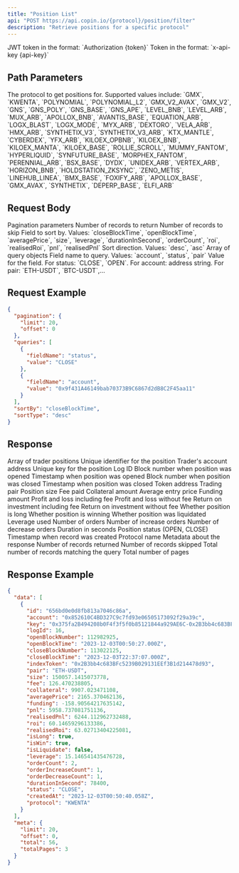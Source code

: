 ```yaml
---
title: "Position List"
api: "POST https://api.copin.io/{protocol}/position/filter"
description: "Retrieve positions for a specific protocol"
---
```


<ParamField header="Authorization" type="string" required>
    JWT token in the format: `Authorization {token}`
</ParamField>

<ParamField header="x-api-key" type="string">
    Token in the format: `x-api-key {api-key}`
</ParamField>

## Path Parameters

<ParamField path="protocol" type="string" required>
  The protocol to get positions for. Supported values include: `GMX`, `KWENTA`,
  `POLYNOMIAL`, `POLYNOMIAL_L2`, `GMX_V2_AVAX`, `GMX_V2`, `GNS`, `GNS_POLY`,
  `GNS_BASE`, `GNS_APE`, `LEVEL_BNB`, `LEVEL_ARB`, `MUX_ARB`, `APOLLOX_BNB`,
  `AVANTIS_BASE`, `EQUATION_ARB`, `LOGX_BLAST`, `LOGX_MODE`, `MYX_ARB`,
  `DEXTORO`, `VELA_ARB`, `HMX_ARB`, `SYNTHETIX_V3`, `SYNTHETIX_V3_ARB`,
  `KTX_MANTLE`, `CYBERDEX`, `YFX_ARB`, `KILOEX_OPBNB`, `KILOEX_BNB`,
  `KILOEX_MANTA`, `KILOEX_BASE`, `ROLLIE_SCROLL`, `MUMMY_FANTOM`, `HYPERLIQUID`,
  `SYNFUTURE_BASE`, `MORPHEX_FANTOM`, `PERENNIAL_ARB`, `BSX_BASE`, `DYDX`,
  `UNIDEX_ARB`, `VERTEX_ARB`, `HORIZON_BNB`, `HOLDSTATION_ZKSYNC`, `ZENO_METIS`,
  `LINEHUB_LINEA`, `BMX_BASE`, `FOXIFY_ARB`, `APOLLOX_BASE`, `GMX_AVAX`,
  `SYNTHETIX`, `DEPERP_BASE`, `ELFI_ARB`
</ParamField>

## Request Body

<ParamField body="pagination" type="object">
  Pagination parameters
  <Expandable title="properties">
    <ParamField body="limit" type="number" default="20">
      Number of records to return
    </ParamField>
    <ParamField body="offset" type="number" default="0">
      Number of records to skip
    </ParamField>
  </Expandable>
</ParamField>

<ParamField body="sortBy" type="string">
  Field to sort by. Values: `closeBlockTime`, `openBlockTime`, `averagePrice`,
  `size`, `leverage`, `durationInSecond`, `orderCount`, `roi`, `realisedRoi`,
  `pnl`, `realisedPnl`
</ParamField>

<ParamField body="sortType" type="string" default="desc">
  Sort direction. Values: `desc`, `asc`
</ParamField>

<ParamField body="queries" type="array">
  Array of query objects
  <Expandable title="properties">
    <ParamField body="fieldName" type="string">
      Field name to query. Values: `account`, `status`, `pair`
    </ParamField>
    <ParamField body="value" type="string">
      Value for the field. For status: `CLOSE`, `OPEN`. For account: address
      string. For pair: `ETH-USDT`, `BTC-USDT`,...
    </ParamField>
  </Expandable>
</ParamField>

## Request Example

```json
{
  "pagination": {
    "limit": 20,
    "offset": 0
  },
  "queries": [
    {
      "fieldName": "status",
      "value": "CLOSE"
    },
    {
      "fieldName": "account",
      "value": "0x9f431A46149bab70373B9C6867d2dB8C2F45aa11"
    }
  ],
  "sortBy": "closeBlockTime",
  "sortType": "desc"
}
```

## Response

<ResponseField name="data" type="array">
  Array of trader positions
  <Expandable title="properties">
    <ResponseField name="id" type="string">
      Unique identifier for the position
    </ResponseField>
    <ResponseField name="account" type="string">
      Trader's account address
    </ResponseField>
    <ResponseField name="key" type="string">
      Unique key for the position
    </ResponseField>
    <ResponseField name="logId" type="number">
      Log ID
    </ResponseField>
    <ResponseField name="openBlockNumber" type="number">
      Block number when position was opened
    </ResponseField>
    <ResponseField name="openBlockTime" type="string">
      Timestamp when position was opened
    </ResponseField>
    <ResponseField name="closeBlockNumber" type="number">
      Block number when position was closed
    </ResponseField>
    <ResponseField name="closeBlockTime" type="string">
      Timestamp when position was closed
    </ResponseField>
    <ResponseField name="indexToken" type="string">
      Token address
    </ResponseField>
    <ResponseField name="pair" type="string">
      Trading pair
    </ResponseField>
    <ResponseField name="size" type="number">
      Position size
    </ResponseField>
    <ResponseField name="fee" type="number">
      Fee paid
    </ResponseField>
    <ResponseField name="collateral" type="number">
      Collateral amount
    </ResponseField>
    <ResponseField name="averagePrice" type="number">
      Average entry price
    </ResponseField>
    <ResponseField name="funding" type="number">
      Funding amount
    </ResponseField>
    <ResponseField name="pnl" type="number">
      Profit and loss including fee
    </ResponseField>
    <ResponseField name="realisedPnl" type="number">
      Profit and loss without fee
    </ResponseField>
    <ResponseField name="roi" type="number">
      Return on investment including fee
    </ResponseField>
    <ResponseField name="realisedRoi" type="number">
      Return on investment without fee
    </ResponseField>
    <ResponseField name="isLong" type="boolean">
      Whether position is long
    </ResponseField>
    <ResponseField name="isWin" type="boolean">
      Whether position is winning
    </ResponseField>
    <ResponseField name="isLiquidate" type="boolean">
      Whether position was liquidated
    </ResponseField>
    <ResponseField name="leverage" type="number">
      Leverage used
    </ResponseField>
    <ResponseField name="orderCount" type="number">
      Number of orders
    </ResponseField>
    <ResponseField name="orderIncreaseCount" type="number">
      Number of increase orders
    </ResponseField>
    <ResponseField name="orderDecreaseCount" type="number">
      Number of decrease orders
    </ResponseField>
    <ResponseField name="durationInSecond" type="number">
      Duration in seconds
    </ResponseField>
    <ResponseField name="status" type="string">
      Position status (OPEN, CLOSE)
    </ResponseField>
    <ResponseField name="createdAt" type="string">
      Timestamp when record was created
    </ResponseField>
    <ResponseField name="protocol" type="string">
      Protocol name
    </ResponseField>
  </Expandable>
</ResponseField>

<ResponseField name="meta" type="object">
  Metadata about the response
  <Expandable title="properties">
    <ResponseField name="limit" type="number">
      Number of records returned
    </ResponseField>
    <ResponseField name="offset" type="number">
      Number of records skipped
    </ResponseField>
    <ResponseField name="total" type="number">
      Total number of records matching the query
    </ResponseField>
    <ResponseField name="totalPages" type="number">
      Total number of pages
    </ResponseField>
  </Expandable>
</ResponseField>

## Response Example

```json
{
  "data": [
    {
      "id": "656bd0e0d8fb813a7046c86a",
      "account": "0x852610C4BD327C9c7fd93e06505173092f29a39c",
      "key": "0x375fa2B494208b0F4f3f5f0b85121844a929AE6C-0x2B3bb4c683BFc5239B029131EEf3B1d214478d93-LONG",
      "logId": 16,
      "openBlockNumber": 112982925,
      "openBlockTime": "2023-12-03T00:50:27.000Z",
      "closeBlockNumber": 113022125,
      "closeBlockTime": "2023-12-03T22:37:07.000Z",
      "indexToken": "0x2B3bb4c683BFc5239B029131EEf3B1d214478d93",
      "pair": "ETH-USDT",
      "size": 150057.1415073778,
      "fee": 126.470238805,
      "collateral": 9907.023471108,
      "averagePrice": 2165.370462136,
      "funding": -158.90564217635142,
      "pnl": 5958.737081751136,
      "realisedPnl": 6244.112962732488,
      "roi": 60.14659296133386,
      "realisedRoi": 63.02713404225081,
      "isLong": true,
      "isWin": true,
      "isLiquidate": false,
      "leverage": 15.146541435476728,
      "orderCount": 2,
      "orderIncreaseCount": 1,
      "orderDecreaseCount": 1,
      "durationInSecond": 78400,
      "status": "CLOSE",
      "createdAt": "2023-12-03T00:50:40.058Z",
      "protocol": "KWENTA"
    }
  ],
  "meta": {
    "limit": 20,
    "offset": 0,
    "total": 56,
    "totalPages": 3
  }
}
```
